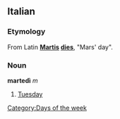 ==Italian==
===Etymology===
From Latin '''[[Mars|Martis]] [[dies]]''', "Mars' day".

===Noun===
'''martedì''' ''m''

#[[Tuesday]]

[[Category:Days of the week]]